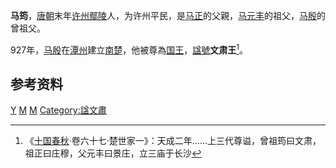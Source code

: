'''马筠'''，[[唐朝|唐朝]]末年[[许州|许州]][[鄢陵|鄢陵]]人，为许州平民，是[[马正|马正]]的父親，[[马元丰|马元丰]]的祖父，[[马殷|马殷]]的曾祖父。

927年，[[马殷|马殷]]在[[潭州|潭州]]建立[[南楚|南楚]]，他被尊為[[国王|国王]]，[[諡號|諡號]]'''文肃王'''<ref>《[[十国春秋|十国春秋]]·卷六十七·楚世家一》：天成二年……上三代尊谥，曾祖筠曰文肃，祖正曰庄穆，父元丰曰景庄，立三庙于长沙</ref>。

==参考资料==
<div style="font-size:small" class="references-2column"> 
<references />
</div>

{{中国皇帝|—|兒子南楚莊穆王[[马祯|马祯]]|南楚武穆王的曾祖父|}}
{{十國君主}}
{{唐朝人小作品}}

[[Category:马姓|Y]]
[[Category:唐朝人|M]]
[[Category:馬楚追尊君主|M]]
[[Category:諡文肅|Category:諡文肅]]